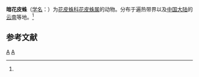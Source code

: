 {{Speciesbox
| taxon = Scytodes fusca
| image = Scytodes.fusca.female.-.tanikawa.jpg
| image2 = Scytodes.fusca.male.-.tanikawa.jpg
| binomial_authority = (Walckenaer, 1837)<ref name='id12813'>{{cite web| url =http://www.bioinfo.cn/db05/BjdwSpecies.php?action=view&id=12813| title =暗花皮蛛| work =《中国动物物种编目数据库》| publisher =中国科学院微生物研究所| author =中国科学院动物研究所| accessdate =2009-04-28| deadurl =yes| archiveurl =https://web.archive.org/web/20160305075352/http://www.bioinfo.cn/db05/BjdwSpecies.php?action=view&id=12813| archivedate =2016-03-05}}</ref>
}}

'''暗花皮蛛'''（[[学名|学名]]：{{lang|la|''Scytodes fusca''}}）为[[花皮蛛科|花皮蛛科]][[花皮蛛属|花皮蛛属]]的动物。分布于遍热带界以及[[中国大陆|中国大陆]]的[[云南|云南]]等地。<ref name='id12813'/>

== 参考文献 ==
{{reflist}}

{{taxonbar}}
[[Category:_1837年描述的动物|A]]
[[Category:花皮蛛属|A]]